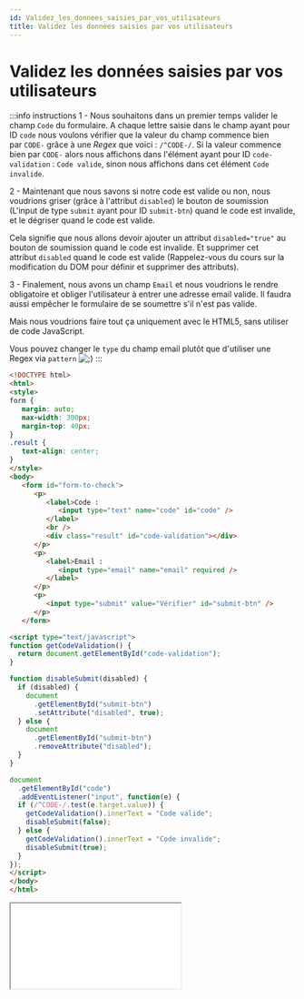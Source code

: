 ```yaml
---
id: Validez_les_donnees_saisies_par_vos_utilisateurs
title: Validez les données saisies par vos utilisateurs
---
```



# Validez les données saisies par vos utilisateurs

:::info instructions
1 -  Nous souhaitons dans un premier temps valider le champ `Code` du formulaire. A chaque lettre saisie dans le champ ayant pour ID `code` nous
voulons vérifier que la valeur du champ commence bien par `CODE-` grâce à une _Regex_ que voici : `/^CODE-/`. Si la valeur commence bien par
`CODE-` alors nous affichons dans l'élément ayant pour ID `code-validation` : `Code valide`, sinon nous affichons dans cet élément
`Code invalide`.

2 - Maintenant que nous savons si notre code est valide ou non, nous voudrions griser (grâce à l'attribut `disabled`) le bouton de soumission
(L'input de type `submit` ayant pour ID `submit-btn`) quand le code est invalide, et le dégriser quand le code est valide.

Cela signifie que nous allons devoir ajouter un attribut `disabled="true"` au bouton de soumission quand le code est invalide. Et supprimer cet
attribut `disabled` quand le code est valide (Rappelez-vous du cours sur la modification du DOM pour définir et supprimer des attributs).

3 - Finalement, nous avons un champ `Email` et nous voudrions le rendre obligatoire et obliger l'utilisateur à entrer une adresse email valide.
Il faudra aussi empêcher le formulaire de se soumettre s'il n'est pas valide.

Mais nous voudrions faire tout ça uniquement avec le HTML5, sans utiliser de code JavaScript.

Vous pouvez changer le `type` du champ email plutôt que d'utiliser une Regex via `pattern` ![;)](https://openclassrooms.com/bundles/common/images/smiley/clin.png)
:::

<nav id="algorithmes-nav">
<div id="algorithmes-nav-code">

```html
<!DOCTYPE html>
<html>
<style>
form {
   margin: auto;
   max-width: 300px;
   margin-top: 40px;
}
.result {
   text-align: center;
}
</style>
<body>  
   <form id="form-to-check">
      <p>
         <label>Code : 
            <input type="text" name="code" id="code" />
         </label>
         <br />
         <div class="result" id="code-validation"></div>
      </p>
      <p>
         <label>Email : 
            <input type="email" name="email" required />
         </label>
      </p>
      <p>
         <input type="submit" value="Vérifier" id="submit-btn" />
      </p>
   </form>

<script type="text/javascript">
function getCodeValidation() {
  return document.getElementById("code-validation");
}

function disableSubmit(disabled) {
  if (disabled) {
    document
      .getElementById("submit-btn")
      .setAttribute("disabled", true);
  } else {
    document
      .getElementById("submit-btn")
      .removeAttribute("disabled");
  }
}

document
  .getElementById("code")
  .addEventListener("input", function(e) {
  if (/^CODE-/.test(e.target.value)) {
    getCodeValidation().innerText = "Code valide";
    disableSubmit(false);
  } else {
    getCodeValidation().innerText = "Code invalide";
    disableSubmit(true);
  }
});
</script>
</body>
</html>
```

</div>
<div id="algorithmes-nav-html">

<iframe src="/static/algo/OpenClassrooms/Validez_les_donnees_saisies_par_vos_utilisateurs/index.html"></iframe>

</div>
</nav>
